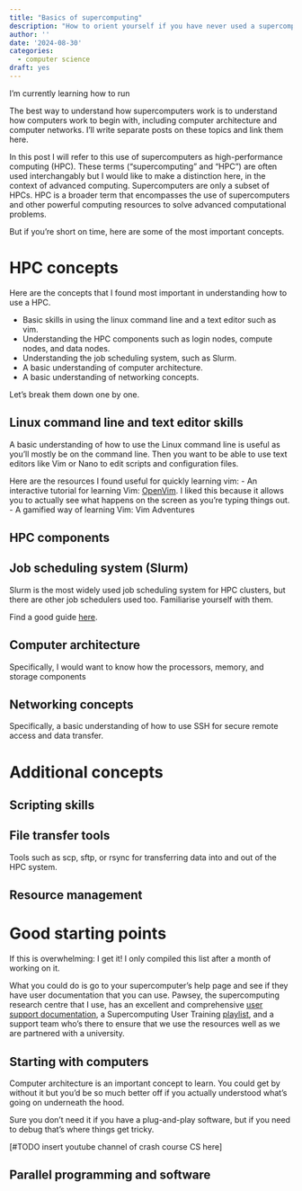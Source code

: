 ```yaml
---
title: "Basics of supercomputing"
description: "How to orient yourself if you have never used a supercomputer"
author: ''
date: '2024-08-30'
categories: 
  - computer science
draft: yes
---
```


I'm currently learning how to run 

The best way to understand how supercomputers work is to understand how computers work to begin with, including computer architecture and computer networks. I'll write separate posts on these topics and link them here.

In this post I will refer to this use of supercomputers as high-performance computing (HPC). 
These terms ("supercomputing" and "HPC") are often used interchangably but I would like to make a distinction here, in the context of advanced computing.
Supercomputers are only a subset of HPCs. HPC is a broader term that encompasses the use of supercomputers and other powerful computing resources to solve advanced computational problems. 

But if you're short on time, here are some of the most important concepts.

# HPC concepts

Here are the concepts that I found most important in understanding how to use a HPC. 

- Basic skills in using the linux command line and a text editor such as vim. 
- Understanding the HPC components such as login nodes, compute nodes, and data nodes.
- Understanding the job scheduling system, such as Slurm.
- A basic understanding of computer architecture.
- A basic understanding of networking concepts. 

Let's break them down one by one. 

## Linux command line and text editor skills

A basic understanding of how to use the Linux command line is useful as you'll mostly be on the command line. Then you want to be able to use text editors like Vim or Nano to edit scripts and configuration files.

Here are the resources I found useful for quickly learning vim:
- An interactive tutorial for learning Vim: [OpenVim](https://www.openvim.com/). I liked this because it allows you to actually see what happens on the screen as you're typing things out. 
- A gamified way of learning Vim: Vim Adventures

## HPC components

## Job scheduling system (Slurm)

Slurm is the most widely used job scheduling system for HPC clusters, but there are other job schedulers used too. Familiarise yourself with them.

Find a good guide [here](https://slurm.schedmd.com/quickstart.html).

## Computer architecture

Specifically, I would want to know how the processors, memory, and storage components

## Networking concepts

Specifically, a basic understanding of how to use SSH for secure remote access and data transfer.

# Additional concepts

## Scripting skills

## File transfer tools

Tools such as scp, sftp, or rsync for transferring data into and out of the HPC system.

## Resource management

# Good starting points

If this is overwhelming: I get it! I only compiled this list after a month of working on it.

What you could do is go to your supercomputer's help page and see if they have user documentation that you can use. Pawsey, the supercomputing research centre that I use, has an excellent and comprehensive [user support documentation](https://pawsey.atlassian.net/wiki/spaces/US/overview), a Supercomputing User Training [playlist](https://www.youtube.com/playlist?list=PLmu61dgAX-aYlqIy2VgH8s8UD2oUIA3KS), and a support team who's there to ensure that we use the resources well as we are partnered with a university.

## Starting with computers

Computer architecture is an important concept to learn. You could get by without it but you'd be so much better off if you actually understood what's going on underneath the hood. 

Sure you don't need it if you have a plug-and-play software, but if you need to debug that's where things get tricky. 

[#TODO insert youtube channel of crash course CS here]

## Parallel programming and software